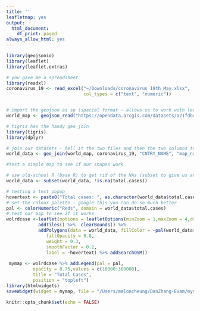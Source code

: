 ```yaml
---
title: ''
leafletmap: yes
output:
  html_document:
    df_print: paged
always_allow_html: yes
---
```

```r

library(geojsonio)
library(leaflet)
library(leaflet.extras)

# you gave me a spreadsheet
library(readxl)
coronavirus_19 <- read_excel("~/Downloads/coronavirus 19th May.xlsx", 
                             col_types = c("text", "numeric"))


# import the geojson as sp (spacial format - allows us to work with leaflet)
world_map <- geojson_read("https://opendata.arcgis.com/datasets/a21fdb46d23e4ef896f31475217cbb08_1.geojson", what = "sp")

# tigris has the handy geo_join
library(tigris)
library(dplyr)

# join our datasets - tell it the two files and then the two columns to join by
world_data <- geo_join(world_map, coronavirus_19, "CNTRY_NAME", "map_names")

#test a simple map to see if our shapes work

# use old-school R (base R) to get rid of the NAs (subset to give us anything not an NA)
world_data <- subset(world_data, !is.na(total.cases))

# testing a text popup
hovertext <- paste0("Total cases: ", as.character(world_data$total.cases), " in ",as.character(world_data$CNTRY_NAME))
# set the colour palette - google this you can do so much better
pal <- colorNumeric("Reds", domain = world_data$total.cases)
# test our map to see if it works
wolrdcase <-leaflet(options = leafletOptions(minZoom = 1,maxZoom = 4,dragging = TRUE)) %>%
            addTiles() %>%  clearBounds() %>%
            addPolygons(data = world_data, fillColor = ~pal(world_data$total.cases), 
               fillOpacity = 0.8, 
               weight = 0.3, 
               smoothFactor = 0.2, 
               label = ~hovertext) %>% addSearchOSM()
   
 mymap <- wolrdcase %>% addLegend(pal = pal,
          opacity = 0.75,values = c(10000:300000),
          title = "Total Cases",
          position = "topleft") 
library(htmlwidgets)
saveWidget(widget = mymap, file = "/Users/meloncheung/DanZhang-Exam/mymap.html")
```

```r
knitr::opts_chunk$set(echo = FALSE)
```



